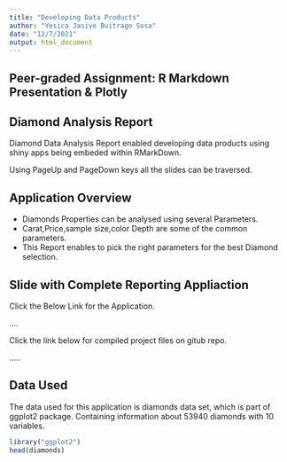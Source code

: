 ---
title: "Developing Data Products"
author: "Yesica Jasive Buitrago Sosa"
date: "12/7/2021"
output: html_document
---

## Peer-graded Assignment: R Markdown Presentation & Plotly

## Diamond Analysis Report

Diamond Data Analysis Report enabled developing data products using shiny apps being embeded within RMarkDown.

Using PageUp and PageDown keys all the slides can be traversed.

## Application Overview

- Diamonds Properties can be analysed using several Parameters.
- Carat,Price,sample size,color Depth are some of the common parameters.
- This Report enables to pick the right parameters for the best Diamond selection.


## Slide with Complete Reporting Appliaction

Click the Below Link for the Application.

....

Click the link below for compiled project files on gitub repo.

.....

## Data Used
The data used for this application is diamonds data set, which is part of ggplot2 package. Containing information about 53940 diamonds with 10 variables.

```{r, echo=TRUE}
library("ggplot2")
head(diamonds)
```

